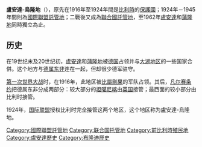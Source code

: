 {{noteTA
|G1=Country
|1=zh-cn:卢旺达; zh-tw:盧安達
|2=zh-hans:乌隆迪;zh-tw:烏隆地
}}
{{Infobox Former Country
|native_name       = Ruanda-Urundi
|conventional_long_name = 盧安達-烏隆地
|common_name       = 東非
|
|continent         = 非洲
|region            = 中非
|country           = 盧安達
|status            = [[比利時|比利時]][[保護國|保護國]](1916－1924)<br>[[國際聯盟託管地|國際聯盟託管地]](1924－1945)<br>[[聯合國託管領土|聯合國託管地]](1945－1962)
|empire            = 
|government_type   = 
|
|year_start        = 1916年
|year_end          = 1962年
|
|event_start       = 建立
|date_start        = 11月1日
|event_end         = 獨立
|date_end          = 7月1日
|event1            =  
|date_event1       = 
|
|event_post        = 
|date_post         = 
|
|p1                = 德屬東非
|flag_p1           = Flag of the German Empire.svg
|s1                = 盧安達
|flag_s1           =Flag_of_Rwanda_(1962-2001).svg
|s2                = 蒲隆地
|flag_s2           =Flag of Burundi (1962–1966).svg
|s3                = 
|flag_s3           = 
|
|image_flag        = Flag of Belgium.svg
|image_coat        = Coat of arms of Ruanda-Urundi.svg
|
|image_map         = LocationRuandaUrundi.png
|image_map_caption = 
|capital           = [[布松布拉|布松布拉]]
|national_motto    = 
|anthem            = 
|religion          = [[天主教|天主教]]
|currency          = 
|
|title_leader         = [[比利時君主列表|比利時國王]]
|leader1              = [[博杜安|博杜安]](末)
|year_leader1         = 
|leader2              = 
|year_leader2         = 
|leader3              =
|year_leader3         = 
|leader4              = 
|year_leader4         = 
|title_representative = 
|representative1      = 
|year_representative1 = 
|representative2      = 
|year_representative2 = 
|representative3      = 
|year_representative3 = 
|representative4      = 
|year_representative4 = 
|
|stat_year1           = 
|stat_area1           = 
|stat_pop1            =  
|stat_year2           = 
|stat_area2           = 
|stat_pop2            = 
|footnotes            = 
|today = {{flag|Rwanda}}<br/>{{flag|Burundi}}
}}

'''盧安達-烏隆地'''（{{lang-fr|Ruanda-Urundi}}），原先在1916年至1924年間是[[比利時|比利時]]的[[保護國|保護國]]；1924年－1945年間則為[[國際聯盟託管地|國際聯盟託管地]]；二戰後又成為[[聯合國託管領土|聯合國託管地]]，至1962年[[盧安達|盧安達]]和[[蒲隆地|蒲隆地]]同時獨立為止。

==历史==

在19世纪末及20世纪初，[[盧安達|盧安達]]和[[蒲隆地|蒲隆地]]被[[德国|德国]]占领并与[[大湖地区|大湖地区]]的一些国家合併。这个地方与[[德属东非|德属东非]]连在一起，但却很少德军驻守。

[[第一次世界大战|第一次世界大战]]时，在1916年，此地区被[[比屬剛果|比屬剛果]]的军队占领。其后，[[凡尔赛条约|凡尔赛条约]]把德属东非分成两部分：较大部分的[[坦噶尼喀|坦噶尼喀]]由[[英国|英国]]接管；最西面的较小部分由比利时接管。

1924年，[[国际联盟|国际联盟]]授权比利时完全接管这两个地区，这个地区称为盧安達-烏隆地。
{{League of Nations mandates}}
{{DEFAULTSORT:Ruanda-Urundi}}
[[Category:國際聯盟託管地|Category:國際聯盟託管地]]
[[Category:联合国托管地|Category:联合国托管地]]
[[Category:前比利時殖民地|Category:前比利時殖民地]]
[[Category:盧安達歷史|Category:盧安達歷史]]
[[Category:布隆迪歷史|Category:布隆迪歷史]]